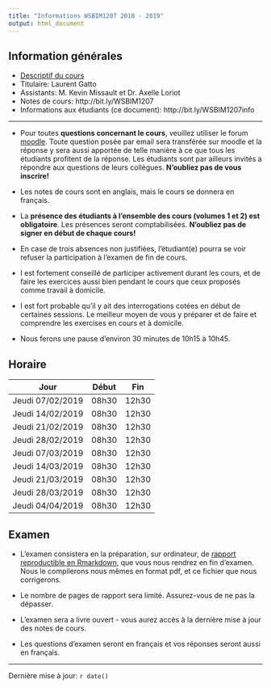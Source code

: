 ```yaml
---
title: "Informations WSBIM1207 2018 - 2019"
output: html_document
---
```


## Information générales

- [Descriptif du cours](https://uclouvain.be/cours-2018-wsbim1207.html)
- Titulaire: Laurent Gatto
- Assistants: M. Kevin Missault et Dr. Axelle Loriot
- Notes de cours: http://bit.ly/WSBIM1207
- Informations aux étudiants (ce document): http://bit.ly/WSBIM1207info

----

- Pour toutes **questions concernant le cours**, veuillez utiliser le
  forum
  [moodle](https://moodleucl.uclouvain.be/course/view.php?id=12167). Toute
  question posée par email sera transférée sur moodle et la réponse y
  sera aussi apportée de telle manière à ce que tous les étudiants
  profitent de la réponse. Les étudiants sont par ailleurs invités a
  répondre aux questions de leurs collègues. **N'oubliez pas de vous
  inscrire!**

- Les notes de cours sont en anglais, mais le cours se donnera en
  français.

- La **présence des étudiants à l'ensemble des cours (volumes 1 et 2)
  est obligatoire**. Les présences seront comptabilisées. **N'oubliez
  pas de signer en début de chaque cours!**

- En case de trois absences non justifiées, l'étudiant(e) pourra se
  voir refuser la participation à l'examen de fin de cours.

- I est fortement conseillé de participer activement durant les cours,
  et de faire les exercices aussi bien pendant le cours que ceux
  proposés comme travail à domicile.

- I est fort probable qu'il y ait des interrogations cotées en début
  de certaines sessions. Le meilleur moyen de vous y préparer et de
  faire et comprendre les exercises en cours et à domicile.

- Nous ferons une pause d'environ 30 minutes de 10h15 à 10h45.

## Horaire

| Jour              | Début | Fin   |
|-------------------|-------|-------|
| Jeudi  07/02/2019 | 08h30 | 12h30 |
| Jeudi  14/02/2019 | 08h30 | 12h30 |
| Jeudi  21/02/2019 | 08h30 | 12h30 |
| Jeudi  28/02/2019 | 08h30 | 12h30 |
| Jeudi  07/03/2019 | 08h30 | 12h30 |
| Jeudi  14/03/2019 | 08h30 | 12h30 |
| Jeudi  21/03/2019 | 08h30 | 12h30 |
| Jeudi  28/03/2019 | 08h30 | 12h30 |
| Jeudi  04/04/2019 | 08h30 | 12h30 |

## Examen

- L'examen consistera en la préparation, sur ordinateur, de [rapport
  reproductible en
  Rmarkdown](https://uclouvain-cbio.github.io/WSBIM1207/reproducible-research.html),
  que vous nous rendrez en fin d'examen. Nous le compilerons nous
  mêmes en format pdf, et ce fichier que nous corrigerons.

- Le nombre de pages de rapport sera limité. Assurez-vous de ne pas la
  dépasser.

- L'examen sera a livre ouvert - vous aurez accès à la dernière mise à
  jour des notes de cours.

- Les questions d'examen seront en français et vos réponses seront
  aussi en français.

----

Dernière mise à jour: `r date()`